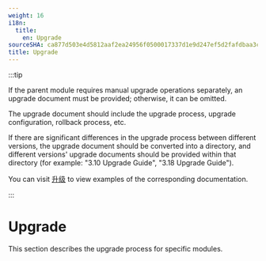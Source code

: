```yaml
---
weight: 16
i18n:
  title:
    en: Upgrade
sourceSHA: ca877d503e4d5812aaf2ea24956f0500017337d1e9d247ef5d2fafdbaa3cbd04
title: Upgrade
---
```


:::tip

If the parent module requires manual upgrade operations separately, an upgrade document must be provided; otherwise, it can be omitted.

The upgrade document should include the upgrade process, upgrade configuration, rollback process, etc.

If there are significant differences in the upgrade process between different versions, the upgrade document should be converted into a directory, and different versions' upgrade documents should be provided within that directory (for example: "3.10 Upgrade Guide", "3.18 Upgrade Guide").

You can visit [升级](https://product-doc-guide.alauda.cn/template/upgrade/example.html) to view examples of the corresponding documentation.

:::

# Upgrade

This section describes the upgrade process for specific modules.
